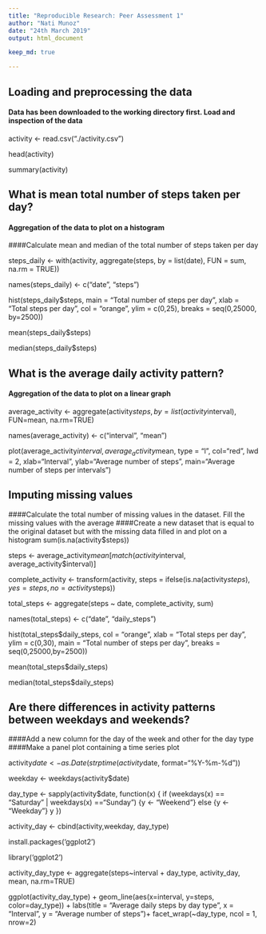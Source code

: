 ---
title: "Reproducible Research: Peer Assessment 1"
author: "Nati Munoz"
date: "24th March 2019"
output: html_document

keep_md: true

---


## Loading and preprocessing the data

#### Data has been downloaded to the working directory first. Load and inspection of the data

activity <- read.csv("./activity.csv")

head(activity)

summary(activity)


## What is mean total number of steps taken per day?

#### Aggregation of the data to plot on a histogram
####Calculate mean and median of the total number of steps taken per day

steps_daily <- with(activity, aggregate(steps, by = list(date), FUN = sum, na.rm = TRUE))

names(steps_daily) <- c("date", "steps")


hist(steps_daily$steps, main = "Total number of steps per day", xlab = "Total steps per day", col = "orange", 
ylim = c(0,25), breaks = seq(0,25000, by=2500))

mean(steps_daily$steps)

median(steps_daily$steps)


## What is the average daily activity pattern?

#### Aggregation of the data to plot on a linear graph
average_activity <- aggregate(activity$steps, by=list(activity$interval), FUN=mean, na.rm=TRUE)

names(average_activity) <- c("interval", "mean")

plot(average_activity$interval, average_activity$mean, type = "l", col="red", lwd = 2, 
xlab="Interval", ylab="Average number of steps", main="Average number of steps per intervals")


## Imputing missing values

####Calculate the total number of missing values in the dataset. Fill the missing values with the average
####Create a new dataset that is equal to the original dataset but with the missing data filled in and plot on a histogram
sum(is.na(activity$steps))

steps <- average_activity$mean[match(activity$interval, average_activity$interval)]

complete_activity <- transform(activity, steps = ifelse(is.na(activity$steps), yes = steps, no= activity$steps))

total_steps <- aggregate(steps ~ date, complete_activity, sum)

names(total_steps) <- c("date", "daily_steps")


hist(total_steps$daily_steps, col = "orange", xlab = "Total steps per day", ylim = c(0,30), 
main = "Total number of steps per day", breaks = seq(0,25000,by=2500))

mean(total_steps$daily_steps)

median(total_steps$daily_steps)


## Are there differences in activity patterns between weekdays and weekends?

####Add a new column for the day of the week and other for the day type
####Make a panel plot containing a time series plot

activity$date <- as.Date(strptime(activity$date, format="%Y-%m-%d"))

weekday <- weekdays(activity$date)

day_type <- sapply(activity$date, function(x) {
  if (weekdays(x) == "Saturday" | weekdays(x) =="Sunday") 
  {y <- "Weekend"} else 
  {y <- "Weekday"}
  y
})

activity_day <- cbind(activity,weekday, day_type)

install.packages('ggplot2')

library('ggplot2')

activity_day_type <- aggregate(steps~interval + day_type, activity_day, mean, na.rm=TRUE)

ggplot(activity_day_type) + geom_line(aes(x=interval, y=steps, color=day_type)) +
  labs(title = "Average daily steps by day type", x = "Interval", y = "Average number of steps")+
  facet_wrap(~day_type, ncol = 1, nrow=2)